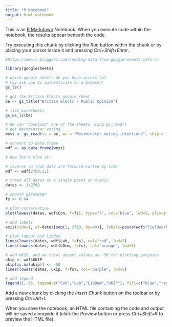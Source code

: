 ```yaml
---
title: "R Notebook"
output: html_notebook
---
```


This is an [R Markdown](http://rmarkdown.rstudio.com) Notebook. When you execute code within the notebook, the results appear beneath the code. 

Try executing this chunk by clicking the *Run* button within the chunk or by placing your cursor inside it and pressing *Ctrl+Shift+Enter*. 

```r

#https://www.r-bloggers.com/reading-data-from-google-sheets-into-r/

library(googlesheets)

# which google sheets do you have access to?
# may ask you to authenticate in a browser!
gs_ls()

# get the Britain Elects google sheet
be <- gs_title("Britain Elects / Public Opinion")

# list worksheets
gs_ws_ls(be)

# We can "download" one of the sheets using gs_read()
# get Westminster voting
west <- gs_read(ss = be, ws = "Westminster voting intentions", skip = 1)

# convert to data.frame
wdf <- as.data.frame(west)

# Now let's plot it:

# reverse so that data are forward-sorted by time
wdf <- wdf[2769:1,]

# treat all dates as a single point on x-axis
dates <- 1:2769

# smooth parameter
fs <- 0.04

# plot conservative
plot(lowess(dates, wdf$Con, f=fs), type="l", col="blue", lwd=5, ylim=c(0,65), xaxt="n", xlab="", ylab="%", main="Polls: Westminster voting intention")

# add labels
axis(side=1, at=dates[seq(1, 2769, by=40)], labels=paste(wdf$"Fieldwork end date", wdf$Y)[seq(1, 2769, by=40)], las=2, cex.axis=0.8)

# plot labour and libdem
lines(lowess(dates, wdf$Lab, f=fs), col="red", lwd=5)
lines(lowess(dates, wdf$LDem, f=fs), col="orange", lwd=5)

# add UKIP, and we treat absent values as -50 for plotting purposes
ukip <- wdf$UKIP
ukip[is.na(ukip)] <- -50
lines(lowess(dates, ukip, f=fs), col="purple", lwd=5)

# add legend
legend(1, 65, legend=c("Con","Lab","LibDem","UKIP"), fill=c("blue","red","orange","purple"))


```

Add a new chunk by clicking the *Insert Chunk* button on the toolbar or by pressing *Ctrl+Alt+I*.

When you save the notebook, an HTML file containing the code and output will be saved alongside it (click the *Preview* button or press *Ctrl+Shift+K* to preview the HTML file).
